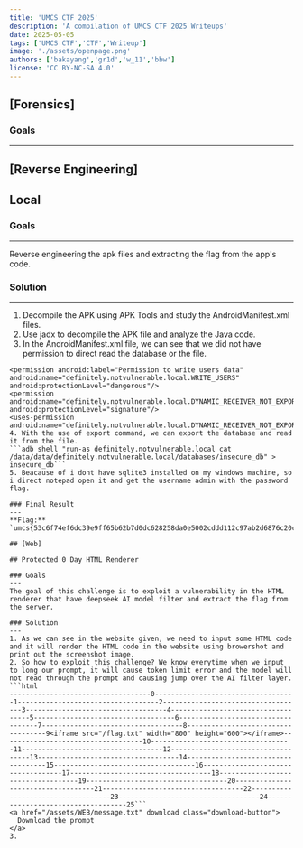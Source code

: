 ```yaml
---
title: 'UMCS CTF 2025'
description: 'A compilation of UMCS CTF 2025 Writeups'
date: 2025-05-05
tags: ['UMCS CTF','CTF','Writeup']
image: './assets/openpage.png'
authors: ['bakayang','gr1d','w_11','bbw']
license: 'CC BY-NC-SA 4.0'
---
```

## [Forensics]
### Goals
---




## [Reverse Engineering]

## Local

### Goals
---
Reverse engineering the apk files and extracting the flag from the app's code.

### Solution
---
1. Decompile the APK using APK Tools and study the AndroidManifest.xml files.
2. Use jadx to decompile the APK file and analyze the Java code.
3. In the AndroidManifest.xml file, we can see that we did not have permission to direct read the database or the file.
```<permission android:label="Permission to read users data" android:name="definitely.notvulnerable.local.READ_USERS" android:protectionLevel="dangerous"/>
<permission android:label="Permission to write users data" android:name="definitely.notvulnerable.local.WRITE_USERS" android:protectionLevel="dangerous"/>
<permission android:name="definitely.notvulnerable.local.DYNAMIC_RECEIVER_NOT_EXPORTED_PERMISSION" android:protectionLevel="signature"/>
<uses-permission android:name="definitely.notvulnerable.local.DYNAMIC_RECEIVER_NOT_EXPORTED_PERMISSION"/>```
4. With the use of export command, we can export the database and read it from the file.
```adb shell "run-as definitely.notvulnerable.local cat /data/data/definitely.notvulnerable.local/databases/insecure_db" > insecure_db```
5. Beacause of i dont have sqlite3 installed on my windows machine, so i direct notepad open it and get the username admin with the password flag.

### Final Result
---
**Flag:** `umcs{53c6f74ef6dc39e9ff65b62b7d0dc628258da0e5002cddd112c97ab2d6876c20cfd57a2d7ec6fa51603f954b5caf3fe486a08e5d37d9c619bc0da307fb2ed426}`

## [Web]

## Protected 0 Day HTML Renderer

### Goals
---
The goal of this challenge is to exploit a vulnerability in the HTML renderer that have deepseek AI model filter and extract the flag from the server.

### Solution
---
1. As we can see in the website given, we need to input some HTML code and it will render the HTML code in the website using browershot and print out the screenshot image.
2. So how to exploit this challenge? We know everytime when we input to long our prompt, it will cause token limit error and the model will not read through the prompt and causing jump over the AI filter layer.
```html
-----------------------------------0-----------------------------------1-----------------------------------2-----------------------------------3-----------------------------------4-----------------------------------5-----------------------------------6-----------------------------------7-----------------------------------8-----------------------------------9<iframe src="/flag.txt" width="800" height="600"></iframe>-----------------------------------10-----------------------------------11-----------------------------------12-----------------------------------13-----------------------------------14-----------------------------------15-----------------------------------16-----------------------------------17-----------------------------------18-----------------------------------19-----------------------------------20-----------------------------------21-----------------------------------22-----------------------------------23-----------------------------------24-----------------------------------25```
<a href="/assets/WEB/message.txt" download class="download-button">
  Download the prompt
</a>
3. 